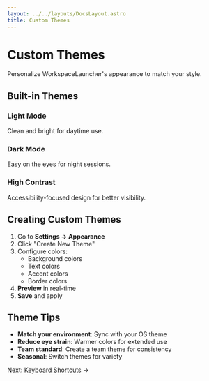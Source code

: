 ```yaml
---
layout: ../../layouts/DocsLayout.astro
title: Custom Themes
---
```


# Custom Themes

Personalize WorkspaceLauncher's appearance to match your style.

## Built-in Themes

### Light Mode
Clean and bright for daytime use.

### Dark Mode
Easy on the eyes for night sessions.

### High Contrast
Accessibility-focused design for better visibility.

## Creating Custom Themes

1. Go to **Settings → Appearance**
2. Click "Create New Theme"
3. Configure colors:
   - Background colors
   - Text colors
   - Accent colors
   - Border colors
4. **Preview** in real-time
5. **Save** and apply

## Theme Tips

- **Match your environment**: Sync with your OS theme
- **Reduce eye strain**: Warmer colors for extended use
- **Team standard**: Create a team theme for consistency
- **Seasonal**: Switch themes for variety

Next: [Keyboard Shortcuts](/docs/shortcuts) →
